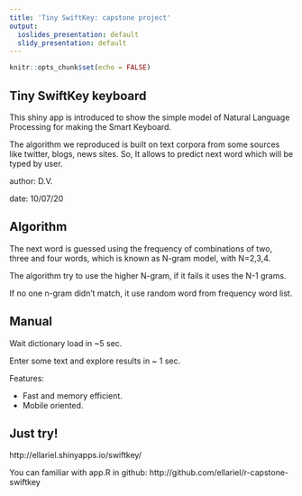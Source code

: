 ```yaml
---
title: 'Tiny SwiftKey: capstone project'
output:
  ioslides_presentation: default
  slidy_presentation: default
---
```


```r
knitr::opts_chunk$set(echo = FALSE)
```

## Tiny SwiftKey keyboard

This shiny app is introduced to show the simple model of Natural Language Processing for making the Smart Keyboard.

The algorithm we reproduced is built on text corpora from some sources like twitter, blogs, news sites. So, It allows to predict next word which will be typed by user.


author: D.V.


date: 10/07/20

## Algorithm

The next word is guessed using the frequency of combinations of two, three and four words, which is known as N-gram model, with N=2,3,4.

The algorithm try to use the higher N-gram, if it fails it uses the N-1 grams.

If no one n-gram didn't match, it use random word from frequency word list.


## Manual

Wait dictionary load in ~5 sec.


Enter some text and explore results in ~ 1 sec.


Features:

- Fast and memory efficient.
- Mobile oriented.


## Just try!


http://ellariel.shinyapps.io/swiftkey/


You can familiar with app.R in github: 
http://github.com/ellariel/r-capstone-swiftkey